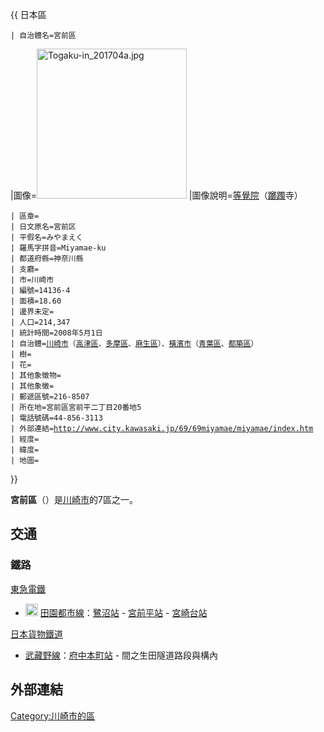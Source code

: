 {{Pathnav|日本|神奈川縣|川崎市}}

{{ 日本區
 | 自治體名=宮前區
|圖像=[[File:Togaku-in_201704a.jpg|240px]]
|圖像說明=[[等覺院|等覺院]]（[[杜鵑花|躑躅]]寺）
 | 區章=
 | 日文原名=宮前区
 | 平假名=みやまえく
 | 羅馬字拼音=Miyamae-ku
 | 都道府縣=神奈川縣
 | 支廳=
 | 市=川崎市
 | 編號=14136-4
 | 面積=18.60
 | 邊界未定=
 | 人口=214,347
 | 統計時間=2008年5月1日
 | 自治體=[[川崎市|川崎市]]（[[高津區|高津區]]、[[多摩區|多摩區]]、[[麻生區|麻生區]]）、[[橫濱市|橫濱市]]（[[青葉區_(橫濱市)|青葉區]]、[[都築區|都築區]]）
 | 樹=
 | 花=
 | 其他象徵物=
 | 其他象徵=
 | 郵遞區號=216-8507
 | 所在地=宮前區宮前平二丁目20番地5
 | 電話號碼=44-856-3113
 | 外部連結=http://www.city.kawasaki.jp/69/69miyamae/miyamae/index.htm
 | 經度=
 | 緯度=
 | 地圖=
}}

'''宮前區'''（{{jpn|j=宮前区|hg=みやまえく|rm=Miyamae ku|f=y}}）是[[川崎市|川崎市]]的7區之一。
== 交通 ==
=== 鐵路 ===
; [[東急電鐵|東急電鐵]]
* [[File:Tokyu_DT_line_symbol_01.svg|20px]] [[田園都市線|田園都市線]]：[[鷺沼站|鷺沼站]] - [[宮前平站|宮前平站]] - [[宮崎台站|宮崎台站]]
; [[日本貨物鐵道|日本貨物鐵道]]
* [[武藏野線|武藏野線]]：[[府中本町站|府中本町站]] - {{link-ja|梶谷貨物總站|梶ヶ谷貨物ターミナル駅}}間之生田隧道路段與{{link-ja|梶谷貨物總站|梶ヶ谷貨物ターミナル駅}}構內

== 外部連結 ==
{{Commonscat|Miyamae-ku, Kawasaki}}

{{神奈川縣}}

[[Category:川崎市的區|Category:川崎市的區]]